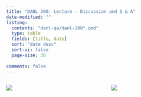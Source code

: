 ```yaml
---
title: "DANL 200: Lecture - Discussion and Q & A"
date-modified: ""
listing:
  contents: "danl-qa/danl-200*.qmd"
  type: table
  fields: [title, date]
  sort: "date desc"
  sort-ui: false
  page-size: 36
  
comments: false
---
```


::::{.columns}
::: {.column width="47.5%"}
![](img/coding-dog2.png)
:::

::: {.column width="5%"}
:::

::: {.column width="47.5%"}
![](img/coding-cat.png)
:::

::::